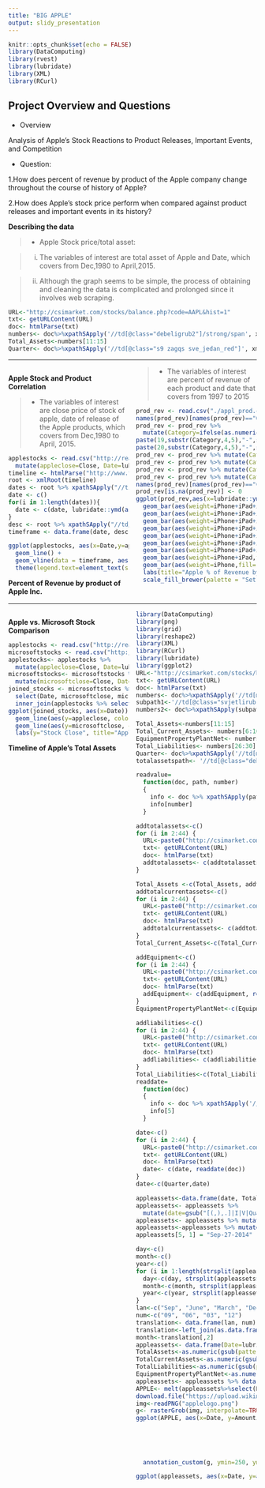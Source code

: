 ```yaml
---
title: "BIG APPLE"
output: slidy_presentation
---
```


```r
knitr::opts_chunk$set(echo = FALSE)
library(DataComputing)
library(rvest)
library(lubridate)
library(XML)
library(RCurl)
```
<style>
  .col2 {
    columns: 2 200px;         /* number of columns and width in pixels*/
    -webkit-columns: 2 200px; /* chrome, safari */
    -moz-columns: 2 200px;    /* firefox */
    padding-right=
  }
  .col3 {
    columns: 3 100px;
    -webkit-columns: 3 100px;
    -moz-columns: 3 100px;
  }
</style>

## Project Overview and Questions

 * Overview

Analysis of Apple's Stock Reactions to Product Releases, Important Events, and Competition

 * Question: 
 
 1.How does percent of revenue by product of the Apple company change throughout the course of history of Apple?

 2.How does Apple's stock price perform when compared against product releases and important events in its history?

**Describing the data**

> * Apple Stock price/total asset: 

> i. The variables of interest are total asset of Apple and Date, which covers from Dec,1980 to April,2015.

> ii. Although the graph seems to be simple, the process of obtaining and cleaning the data is complicated and prolonged since it involves web scraping.

```r
URL<-"http://csimarket.com/stocks/balance.php?code=AAPL&hist=1"
txt<- getURLContent(URL)
doc<- htmlParse(txt)
numbers<- doc%>%xpathSApply('//td[@class="debeligrub2"]/strong/span', xmlValue)
Total_Assets<-numbers[11:15]
Quarter<- doc%>%xpathSApply('//td[@class="s9 zagqs sve_jedan_red"]', xmlValue)
```

----

<div class="col2">
**Apple Stock and Product Correlation**

> * The variables of interest are close price of stock of apple, date of release of the Apple products, which covers from Dec,1980 to April, 2015.

```r
applestocks <- read.csv("http://real-chart.finance.yahoo.com/table.csv?s=AAPL&d=3&e=29&f=2016&g=d&a=11&b=12&c=1980&ignore=.csv") %>%
  mutate(appleclose=Close, Date=lubridate::ymd(Date), applevolume=Volume)
timeline <- htmlParse("http://www.timetoast.com/timelines/apple-product-release-dates")
root <- xmlRoot(timeline)
dates <- root %>% xpathSApply("//time",xmlValue)
date <- c()
for(i in 1:length(dates)){
  date <- c(date, lubridate::ymd(as.Date(dates[i], "%B %dst, %Y")))
}
desc <- root %>% xpathSApply("//td/b",xmlValue)
timeframe <- data.frame(date, desc)
```

```r
ggplot(applestocks, aes(x=Date,y=appleclose)) + 
  geom_line() +
  geom_vline(data = timeframe, aes(xintercept = as.numeric(date), col=desc)) +
  theme(legend.text=element_text(size = 10))+ labs(title="Apple Stock Prices and Product Release Dates",x="Date", y="Stock Close", col='Event')
```

**Percent of Revenue by product of Apple Inc.**

> * The variables of interest are percent of revenue of each product and date that covers from 1997 to 2015

```r
prod_rev <- read.csv("./appl_prod.csv")
names(prod_rev)[names(prod_rev)=="Other.products"] <- "Other"
prod_rev <- prod_rev %>%
  mutate(Category=ifelse(as.numeric(substr(Category,4,5)>50),
paste(19,substr(Category,4,5),"-",substr(Category,1,2),sep=""),
paste(20,substr(Category,4,5),"-",substr(Category,1,2),sep="")))
prod_rev <- prod_rev %>% mutate(Category=gsub("Q1$","01-01",Category))
prod_rev <- prod_rev %>% mutate(Category=gsub("Q2$","04-01",Category))
prod_rev <- prod_rev %>% mutate(Category=gsub("Q3$","07-01",Category))
prod_rev <- prod_rev %>% mutate(Category=gsub("Q4$","10-01",Category))
names(prod_rev)[names(prod_rev)=="Category"] <- "Date"
prod_rev[is.na(prod_rev)] <- 0
ggplot(prod_rev,aes(x=lubridate::ymd(Date))) +
  geom_bar(aes(weight=iPhone+iPad+iPod+Mac+Services+Other+Peripherals+Software+Music,fill='Music')) + 
  geom_bar(aes(weight=iPhone+iPad+iPod+Mac+Services+Other+Peripherals+Software,fill='Software')) + 
  geom_bar(aes(weight=iPhone+iPad+iPod+Mac+Services+Other+Peripherals, fill='Peripherals')) + 
  geom_bar(aes(weight=iPhone+iPad+iPod+Mac+Services+Other,fill='Other')) +
  geom_bar(aes(weight=iPhone+iPad+iPod+Mac+Services,fill='Services')) + 
  geom_bar(aes(weight=iPhone+iPad+iPod+Mac,fill='Mac')) + 
  geom_bar(aes(weight=iPhone+iPad+iPod,fill='iPod')) + 
  geom_bar(aes(weight=iPhone+iPad,fill='iPad')) + 
  geom_bar(aes(weight=iPhone,fill='iPhone')) +
  labs(title="Apple % of Revenue by Product", x="Date", y="% of Revenue", fill='Product') +
  scale_fill_brewer(palette = "Set1")
```
</div>

----

<div class="col2">
**Apple vs. Microsoft Stock Comparison**

```r
applestocks <- read.csv("http://real-chart.finance.yahoo.com/table.csv?s=AAPL&d=3&e=29&f=2016&g=d&a=11&b=12&c=1980&ignore=.csv")
microsoftstocks <- read.csv("http://real-chart.finance.yahoo.com/table.csv?s=MSFT&d=3&e=30&f=2016&g=d&a=2&b=13&c=1986&ignore=.csv")
applestocks<- applestocks %>%
  mutate(appleclose=Close, Date=lubridate::ymd(Date), applevolume=Volume)
microsoftstocks<- microsoftstocks %>%
  mutate(microsoftclose=Close, Date=lubridate::ymd(Date), microsoftvolume=Volume)
joined_stocks <- microsoftstocks %>%
  select(Date, microsoftclose, microsoftvolume) %>%
  inner_join(applestocks %>% select(Date, appleclose,applevolume), by=c("Date"="Date"))
ggplot(joined_stocks, aes(x=Date)) +
  geom_line(aes(y=appleclose, color="Apple")) +
  geom_line(aes(y=microsoftclose, color="Microsoft")) +
  labs(y="Stock Close", title="Apple vs. Microsoft Stock Prices", color="Company")
```

**Timeline of Apple's Total Assets**
```r
library(DataComputing)
library(png)
library(grid)
library(reshape2)
library(XML)
library(RCurl)
library(lubridate)
library(ggplot2)
URL<-"http://csimarket.com/stocks/balance.php?code=AAPL&hist=1"
txt<- getURLContent(URL)
doc<- htmlParse(txt)
numbers<- doc%>%xpathSApply('//td[@class="debeligrub2"]/strong/span', xmlValue)
subpath1<-'//td[@class="svjetlirub"]/span'
numbers2<- doc%>%xpathSApply(subpath1, xmlValue)

Total_Assets<-numbers[11:15]
Total_Current_Assets<- numbers[6:10]
EquipmentPropertyPlantNet<- numbers2[41:45]
Total_Liabilities<- numbers[26:30]
Quarter<- doc%>%xpathSApply('//td[@class="s9 zagqs sve_jedan_red"]', xmlValue)
totalassetspath<- '//td[@class="debeligrub2"]/strong/span'

readvalue= 
  function(doc, path, number)
  {
    info <- doc %>% xpathSApply(path, xmlValue)
    info[number]
  }

addtotalassets<-c()
for (i in 2:44) {
  URL<-paste0("http://csimarket.com/stocks/balance.php?code=AAPL&hist=",i)
  txt<- getURLContent(URL)
  doc<- htmlParse(txt)
  addtotalassets<- c(addtotalassets, readvalue(doc, totalassetspath, 15))
}

Total_Assets <-c(Total_Assets, addtotalassets)
addtotalcurrentassets<-c()
for (i in 2:44) {
  URL<-paste0("http://csimarket.com/stocks/balance.php?code=AAPL&hist=",i)
  txt<- getURLContent(URL)
  doc<- htmlParse(txt)
  addtotalcurrentassets<- c(addtotalcurrentassets, readvalue(doc, totalassetspath, 10))
}
Total_Current_Assets<-c(Total_Current_Assets, addtotalcurrentassets)

addEquipment<-c()
for (i in 2:44) {
  URL<-paste0("http://csimarket.com/stocks/balance.php?code=AAPL&hist=",i)
  txt<- getURLContent(URL)
  doc<- htmlParse(txt)
  addEquipment<- c(addEquipment, readvalue(doc, subpath1, 45))
}
EquipmentPropertyPlantNet<-c(EquipmentPropertyPlantNet, addEquipment)

addliabilities<-c()
for (i in 2:44) {
  URL<-paste0("http://csimarket.com/stocks/balance.php?code=AAPL&hist=",i)
  txt<- getURLContent(URL)
  doc<- htmlParse(txt)
  addliabilities<- c(addliabilities, readvalue(doc, totalassetspath, 30))
}
Total_Liabilities<-c(Total_Liabilities, addliabilities)
readdate= 
  function(doc)
  {
    info <- doc %>% xpathSApply('//td[@class="s9 zagqs sve_jedan_red"]', xmlValue)
    info[5]
  }

date<-c()
for (i in 2:44) {
  URL<-paste0("http://csimarket.com/stocks/balance.php?code=AAPL&hist=",i)
  txt<- getURLContent(URL)
  doc<- htmlParse(txt)
  date<- c(date, readdate(doc))
}
date<-c(Quarter,date)

appleassets<-data.frame(date, Total_Assets)
appleassets<- appleassets %>%
  mutate(date=gsub("[(,),.]|I|V|Quarter|", "", date))
appleassets<- appleassets %>% mutate(date=gsub(" ", "-", date))
appleassets<-appleassets %>% mutate(date=gsub('.{1}$', "", date))
appleassets[5, 1] = "Sep-27-2014"

day<-c()
month<-c()
year<-c()
for (i in 1:length(strsplit(appleassets$date, "-"))) {
  day<-c(day, strsplit(appleassets$date, "-")[[i]][2])
  month<-c(month, strsplit(appleassets$date, "-")[[i]][1])
  year<-c(year, strsplit(appleassets$date, "-")[[i]][3])
}
lan<-c("Sep", "June", "March", "Dec")
num<-c("09", "06", "03", "12")
translation<- data.frame(lan, num)
translation<-left_join(as.data.frame(month), translation, by=c("month"="lan"))
month<-translation[,2]
appleassets<- data.frame(Date=lubridate::ymd(paste0(year,"-", month, "-", day)), appleassets) %>% select(Date, Total_Assets) %>% mutate(Total_Assets=gsub(pattern = ".000$", "", Total_Assets))
TotalAssets<-as.numeric(gsub(pattern = ",", "", Total_Assets))/1000
TotalCurrentAssets<-as.numeric(gsub(pattern = ",", "", Total_Current_Assets))/1000
TotalLiabilities<-as.numeric(gsub(pattern = ",", "", Total_Liabilities))/1000
EquipmentPropertyPlantNet<-as.numeric(gsub(pattern = ",", "", EquipmentPropertyPlantNet))/1000
appleassets<- appleassets %>% data.frame(TotalAssets, EquipmentPropertyPlantNet, TotalLiabilities)
APPLE<- melt(appleassets%>%select(Date, TotalAssets, EquipmentPropertyPlantNet, TotalLiabilities), id="Date", value.name = "AmountinBillions")
download.file("https://upload.wikimedia.org/wikipedia/commons/thumb/f/fa/Apple_logo_black.svg/768px-Apple_logo_black.svg.png", destfile = "applelogo.png", mode="wb")
img<-readPNG("applelogo.png")
g<- rasterGrob(img, interpolate=TRUE)
ggplot(APPLE, aes(x=Date, y=AmountinBillions))+geom_smooth(aes(color=variable, fill=variable))+labs(y="Amount (in Billions)", title="2004-2016")+theme(axis.title.x=element_text(size=20), 
                                                                                                                                                       axis.title.y=element_text(size=20), 
                                                                                                                                                       plot.title=element_text(size=30),
                                                                                                                                                       panel.grid.major=element_blank(),
                                                                                                                                                       panel.background=element_rect(fill="white"),
                                                                                                                                                       panel.grid.minor=element_blank())+geom_point(shape=1, aes(color=variable))+
  annotation_custom(g, ymin=250, ymax=300)
```

```r
ggplot(appleassets, aes(x=Date, y=as.numeric(TotalAssets)))+geom_smooth()+labs(y="Total Assets", title="Apple's Total Assets")
```
</div>